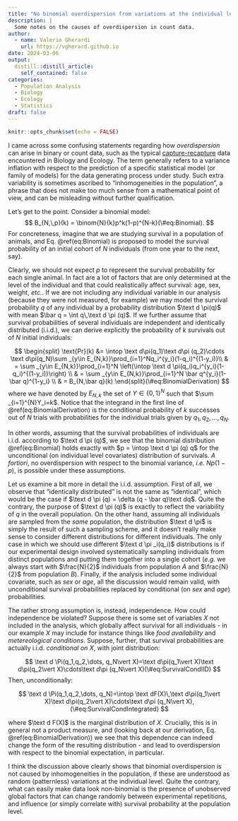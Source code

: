 ```yaml
---
title: "No binomial overdispersion from variations at the individual level"
description: |
  Some notes on the causes of overdispersion in count data. 
author:
  - name: Valerio Gherardi
    url: https://vgherard.github.io
date: 2024-03-06
output:
  distill::distill_article:
    self_contained: false
categories: 
  - Population Analysis
  - Biology
  - Ecology
  - Statistics
draft: false
---
```



```r
knitr::opts_chunk$set(echo = FALSE)
```

I came across some confusing statements  regarding how *overdispersion* can arise in binary or count data, such as the typical [capture-recapture](https://en.wikipedia.org/wiki/Mark_and_recapture) data encountered in Biology and Ecology. The term generally refers to a variance inflation with respect to the prediction of a specific statistical model (or family of models) for the data generating process under study. 
Such extra variability is sometimes ascribed to "inhomogeneities in the population", a phrase that does not make too much sense from a mathematical point of view, and can be misleading without further qualification.

Let's get to the point. Consider a binomial model:
$$
B_{N,\,p}(k) = \binom{N}{k}p^k(1-p)^{N-k}(\#eq:Binomial).
$$
For concreteness, imagine that we are studying survival in a population of 
animals, and Eq. \@ref(eq:Binomial) is proposed to model the survival probability of an initial cohort of $N$ individuals (from one year to the next, say). 

Clearly, we should not expect $p$ to represent the survival probability for each single animal. In fact are a lot of factors that are only determined at the level of the individual and that could realistically affect survival: age, sex, weight, *etc.*. If we are not including any individual variable in our analysis (because they were not measured, for example) we may model the survival probability $q$ of any individual by a probability distribution 
$\text d \pi(q)$ with mean $\bar q = \int q\,\text d \pi (q)$. If we further assume that survival probabilities of several individuals are independent and identically distributed (i.i.d.), we can derive explicitly the probability of $k$ survivals out of $N$ initial individuals:

$$
\begin{split}
\text{Pr}(k) &= \intop \text d\pi(q_1)\text d\pi (q_2)\cdots \text d\pi(q_N)\sum _{y\in E_{N,k}}\prod_{i=1}^Nq_i^{y_i}(1-q_i)^{(1-y_i)}\\
& = \sum _{y\in E_{N,k}}\prod_{i=1}^N \left(\intop \text d \pi(q_i)q_i^{y_i}(1-q_i)^{(1-y_i)}\right) \\
& = \sum _{y\in E_{N,k}}\prod_{i=1}^N \bar q^{y_i}(1-\bar q)^{1-y_i} \\
& = B_{N,\bar q}(k)
\end{split}(\#eq:BinomialDerivation)
$$
where we have denoted by $E_{N,k}$ the set of $Y\in \{0,\,1\}^N$ such that $\sum _{i=1}^{N}Y_i=k$. Notice that the integrand in the first line of \@ref(eq:BinomialDerivation) is the conditional probability of $k$ successes out of $N$ trials with probabilities for the individual trials given by $q_1,\,q_2,\,\dots,\,q_N$.

In other words, assuming that the survival probabilities of individuals are i.i.d. according to $\text d \pi (q)$, we see that the binomial distribution \@ref(eq:Binomial) holds exactly with $p = \intop \text d \pi (q) q$ for the unconditional (on individual level covariates) distribution of survivals. *A fortiori*, no overdispersion with respect to the binomial variance, *i.e.* $Np(1-p)$, is possible under these assumptions.

Let us examine a bit more in detail the i.i.d. assumption. First of all, we observe that "identically distributed" is not the same as "identical", which would be the case if $\text d \pi (q) = \delta (q - \bar q)\text dq$. Quite the contrary, the purpose of $\text d \pi (q)$ is exactly to reflect the variability of $q$ in the overall population. On the other hand, assuming all individuals are sampled from the *same* population, the distribution $\text d \pi$ is simply the result of such a sampling scheme, and it doesn't really make sense to consider different distributions for different individuals. The only case in which we should use different $\text d \pi _i(q_i)$ distributions is if our experimental design involved systematically sampling individuals from distinct populations and putting them together into a single cohort (*e.g.* we always start with $\frac{N}{2}$ individuals from population $A$ and $\frac{N}{2}$ from population $B$). Finally, if the analysis included some individual covariate, such as *sex* or *age*, all the discussion would remain valid, with unconditional survival probabilities replaced by conditional (on *sex* and *age*) probabilities.

The rather strong assumption is, instead, independence. How could independence be violated? Suppose there is some set of variables $X$ not included in the analysis, which globally affect survival for all individuals -  in our example $X$ may include for instance things like *food availability* and *metereological conditions*. Suppose, further, that survival probabilities are actually i.i.d. *conditional on* $X$, with joint distribution:

$$
\text d \Pi(q_1,q_2,\dots, q_N\vert X)=\text d\pi(q_1\vert X)\text d\pi(q_2\vert X)\cdots\text d\pi (q_N\vert X)(\#eq:SurvivalCondIID)
$$
Then, unconditionally:

$$
\text d \Pi(q_1,q_2,\dots, q_N)=\intop \text dF(X)\,\text d\pi(q_1\vert X)\text d\pi(q_2\vert X)\cdots\text d\pi (q_N\vert X),(\#eq:SurvivalCondIntegrated)
$$

where $\text d F(X)$ is the marginal distribution of $X$. Crucially, this is in general not a product measure, and (looking back at our derivation, Eq. \@ref(eq:BinomialDerivation)) we see that this dependence can indeed change the form of the resulting distribution - and lead to overdispersion with respect to the binomial expectation, in particular.
 
I think the discussion above clearly shows that binomial overdispersion is not caused by inhomogeneities in the population, if these are understood as random (patternless) variations at the individual level. Quite the contrary, what can easily make data look non-binomial is the presence of unobserved global factors that can change randomly between experimental repetitions, and influence (or simply correlate with) survival probability at the population level.

